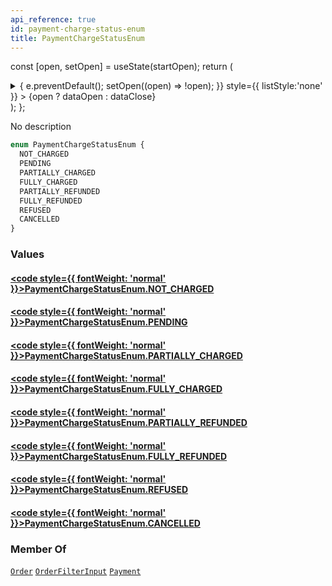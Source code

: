 ```yaml
---
api_reference: true
id: payment-charge-status-enum
title: PaymentChargeStatusEnum
---
```






const [open, setOpen] = useState(startOpen);
return (
<details {...(open ? { open: true } : {})} className="details" style={{ border:'none', boxShadow:'none', background:'var(--ifm-background-color)' }}>
<summary
onClick={(e) => {
e.preventDefault();
setOpen((open) => !open);
}}
style={{ listStyle:'none' }} >
{open ? dataOpen : dataClose}
</summary>
{open && children}
</details>
);
};

No description

```graphql
enum PaymentChargeStatusEnum {
  NOT_CHARGED
  PENDING
  PARTIALLY_CHARGED
  FULLY_CHARGED
  PARTIALLY_REFUNDED
  FULLY_REFUNDED
  REFUSED
  CANCELLED
}
```

### Values

#### [<code style={{ fontWeight: 'normal' }}>PaymentChargeStatusEnum.<b>NOT_CHARGED</b></code>](#)

#### [<code style={{ fontWeight: 'normal' }}>PaymentChargeStatusEnum.<b>PENDING</b></code>](#)

#### [<code style={{ fontWeight: 'normal' }}>PaymentChargeStatusEnum.<b>PARTIALLY_CHARGED</b></code>](#)

#### [<code style={{ fontWeight: 'normal' }}>PaymentChargeStatusEnum.<b>FULLY_CHARGED</b></code>](#)

#### [<code style={{ fontWeight: 'normal' }}>PaymentChargeStatusEnum.<b>PARTIALLY_REFUNDED</b></code>](#)

#### [<code style={{ fontWeight: 'normal' }}>PaymentChargeStatusEnum.<b>FULLY_REFUNDED</b></code>](#)

#### [<code style={{ fontWeight: 'normal' }}>PaymentChargeStatusEnum.<b>REFUSED</b></code>](#)

#### [<code style={{ fontWeight: 'normal' }}>PaymentChargeStatusEnum.<b>CANCELLED</b></code>](#)

### Member Of

[`Order`](../../../api-reference/orders/objects/order.mdx) <Badge class="badge badge--secondary" text="object"/><Bullet />[`OrderFilterInput`](../../../api-reference/orders/inputs/order-filter-input.mdx) <Badge class="badge badge--secondary" text="input"/><Bullet />[`Payment`](../../../api-reference/payments/objects/payment.mdx) <Badge class="badge badge--secondary" text="object"/>
